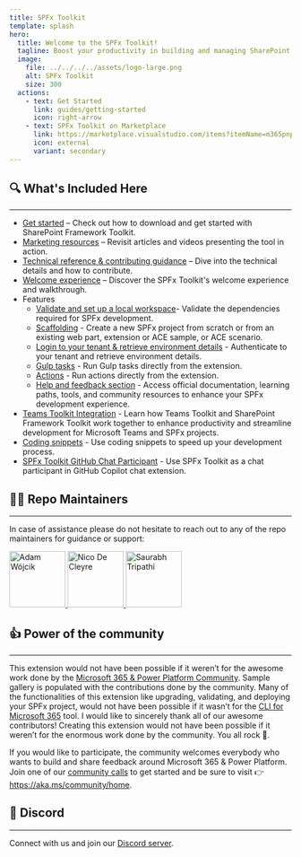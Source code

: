 ```yaml
---
title: SPFx Toolkit
template: splash
hero:
  title: Welcome to the SPFx Toolkit!
  tagline: Boost your productivity in building and managing SharePoint Framework solutions. 
  image:
    file: ../../../../assets/logo-large.png
    alt: SPFx Toolkit
    size: 300
  actions:
    - text: Get Started
      link: guides/getting-started
      icon: right-arrow
    - text: SPFx Toolkit on Marketplace
      link: https://marketplace.visualstudio.com/items?itemName=m365pnp.viva-connections-toolkit
      icon: external
      variant: secondary
---
```




<Introduction />


## 🔍 What's Included Here
---

- [Get started](guides/getting-started) – Check out how to download and get started with SharePoint Framework Toolkit.
- [Marketing resources](reference/marketing-resources) – Revisit articles and videos presenting the tool in action.
- [Technical reference & contributing guidance](guides/contributing-guidance) – Dive into the technical details and how to contribute.
- [Welcome experience](guides/welcome-experience) – Discover the SPFx Toolkit's welcome experience and walkthrough.
- Features
  - [Validate and set up a local workspace](features/setup-workspace)- Validate the dependencies required for SPFx development.
  - [Scaffolding](features/scaffolding) - Create a new SPFx project from scratch or from an existing web part, extension or ACE sample, or ACE scenario. 
  - [Login to your tenant & retrieve environment details](features/login-tenant) - Authenticate to your tenant and retrieve environment details.
  - [Gulp tasks](features/gulp-tasks) - Run Gulp tasks directly from the extension.
  - [Actions](features/actions) - Run actions directly from the extension.
  - [Help and feedback section](guides/help-feedback) - Access official documentation, learning paths, tools, and community resources to enhance your SPFx development experience.
- [Teams Toolkit Integration](guides/teams-toolkit) - Learn how Teams Toolkit and SharePoint Framework Toolkit work together to enhance productivity and streamline development for Microsoft Teams and SPFx projects.
- [Coding snippets](guides/snippets) - Use coding snippets to speed up your development process.
- [SPFx Toolkit GitHub Chat Participant](guides/chat-participant) - Use SPFx Toolkit as a chat participant in GitHub Copilot chat extension.

## 👨‍💻 Repo Maintainers
---
In case of assistance please do not hesitate to reach out to any of the repo maintainers for guidance or support:

<div className='flexible-container'>

  <a href="https://github.com/Adam-it">
    <img src="https://avatars.githubusercontent.com/u/58668583?v=4" alt="Adam Wójcik" width="100" />
  </a>

  <a href="https://github.com/nicodecleyre">
    <img src="https://avatars.githubusercontent.com/u/35696168?v=4" alt="Nico De Cleyre" width="100" />
  </a>

  <a href="https://github.com/Saurabh7019">
    <img src="https://avatars.githubusercontent.com/u/18114579?v=4" alt="Saurabh Tripathi" width="100" />
  </a>

</div>

## 👍 Power of the community
---

This extension would not have been possible if it weren’t for the awesome work done by the [Microsoft 365 & Power Platform Community](https://pnp.github.io/). Sample gallery is populated with the contributions done by the community. Many of the functionalities of this extension like upgrading, validating, and deploying your SPFx project, would not have been possible if it wasn’t for the [CLI for Microsoft 365](https://pnp.github.io/cli-microsoft365/) tool. I would like to sincerely thank all of our awesome contributors! Creating this extension would not have been possible if it weren’t for the enormous work done by the community. You all rock 🤩.

If you would like to participate, the community welcomes everybody who wants to build and share feedback around Microsoft 365 & Power Platform. Join one of our [community calls](https://pnp.github.io/#community) to get started and be sure to visit 👉 https://aka.ms/community/home.


## 💬 Discord
---

Connect with us and join our [Discord server](https://discord.gg/YtYrav2VGW).